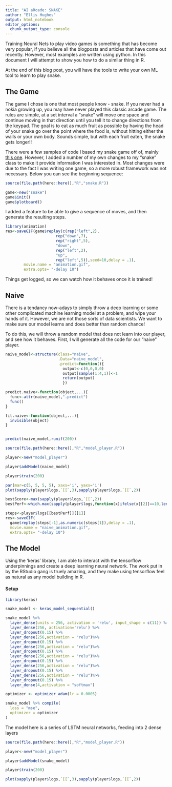 ```yaml
---
title: "AI aRcade: SNAKE"
author: "Ellis Hughes"
output: html_notebook
editor_options: 
  chunk_output_type: console
---
```


Training Neural Nets to play video games is something that has become very popular, if you believe all the blogposts and articles that have come out recently. However, most examples are written using python. In this document I will attempt to show you how to do a similar thing in R. 

At the end of this blog post, you will have the tools to write your own ML tool to learn to play snake.

## The Game

The game I chose is one that most people know - snake. If you never had a nokia growing up, you may have never played this classic arcade game. The rules are simple, at a set interval a "snake" will move one space and continue moving in that direction until you tell it to change directions from the keypad. The goal is to eat as much fruit as possible by having the head of your snake go over the point where the food is, without hitting either the walls or your own body. Sounds simple, but with each fruit eaten, the snake gets longer!!

There were a few samples of code I based my snake game off of, mainly [this one](https://github.com/bsspirit/gridgame). However, I added a number of my own changes to my "snake" class to make it provide information I was interested in. Most changes were due to the fact I was writing one game, so a more robust framework was not necessary. Below you can see the beginning sequence:

```r
source(file.path(here::here(),"R","snake.R"))

game<-new("snake")
game$init()
game$plotboard()
```

I added a feature to be able to give a sequence of moves, and then generate the resulting steps.

```r

library(animation)
res<-saveGIF(game$replay(c(rep("left",2),
                      rep("down",7),
                      rep("right",5),
                      "down",
                      rep("left",2),
                      "up",
                      rep("left",5)),seed=10,delay = .1),
        movie.name = "animation.gif",
        extra.opts= "-delay 10")

```
[](animation.gif)

Things get logged, so we can watch how it behaves once it is trained!


## Naive

There is a tendancy now-adays to simply throw a deep learning or some other complicated machine learning model at a problem, and wipe your hands of it. However, we are not those sorts of data scientists. We want to make sure our model learns and does better than random chance!

To do this, we will throw a random model that does not learn into our player, and see how it behaves. First, I will generate all the code for our "naive" player.

```r

naive_model<-structure(class="naive",
                       .Data="naive_model",
                       .predict=function(){
                         output<-c(0,0,0,0)
                         output[sample(1:4,1)]<-1
                         return(output)
                         })

predict.naive<-function(object,...){
  func<-attr(naive_model,".predict")
  func()
}

fit.naive<-function(object,...){
  invisible(object)
}


predict(naive_model,runif(200))


```


```r
source(file.path(here::here(),"R","model_player.R"))

player<-new("model_player")

player$addModel(naive_model)

player$train(200)

par(mar=c(5, 5, 5, 5), xaxs='i', yaxs='i')
plot(sapply(player$logs,`[[`,3),sapply(player$logs,`[[`,2))

bestScore<-max(sapply(player$logs,`[[`,2))
bestPerf<-which.max(sapply(player$logs,function(x)ifelse(x[[2]]==10,length(x[[1]]),0)))

steps<-player$logs[[bestPerf]][[1]]
res<-saveGIF(
  game$replay(steps[-1],as.numeric(steps[1]),delay = .1),
  movie.name = "naive_animation.gif",
  extra.opts= "-delay 10")

```
[](naive_animation.gif)



## The Model

Using the 'keras' library, I am able to interact with the tensorflow underpinnings and create a deep learning neural network. The work put in by the RStudio gang is truely amazing, and they make using tensorflow feel as natural as any model building in R. 

#### Setup

```r
library(keras)

snake_model <- keras_model_sequential()

snake_model %>%
  layer_dense(units = 256, activation = 'relu', input_shape = c(11)) %>% 
  layer_dense(256, activation='relu') %>% 
  layer_dropout(0.15) %>% 
  layer_dense(256,activation = "relu")%>%
  layer_dropout(0.15) %>%   
  layer_dense(256,activation = "relu")%>%
  layer_dropout(0.15) %>%
  layer_dense(256,activation = "relu")%>%
  layer_dropout(0.15) %>%   
  layer_dense(256,activation = "relu")%>%
  layer_dropout(0.15) %>%   
  layer_dense(256,activation = "relu")%>%
  layer_dropout(0.15) %>% 
  layer_dense(4,activation = "softmax")

optimizer <- optimizer_adam(lr = 0.0005)

snake_model %>% compile(
  loss = "mse", 
  optimizer = optimizer
)

```

The model here is a series of LSTM neural networks, feeding into 2 dense layers


```r
source(file.path(here::here(),"R","model_player.R"))

player<-new("model_player")

player$addModel(snake_model)

player$train(200)

plot(sapply(player$logs,`[[`,3),sapply(player$logs,`[[`,2))

```




